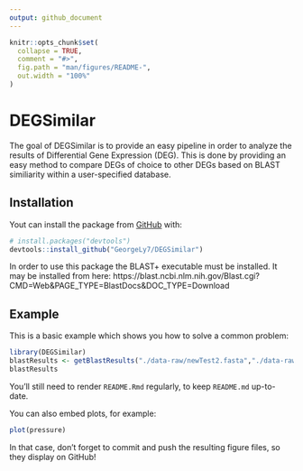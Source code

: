 ```yaml
---
output: github_document
---
```


<!-- README.md is generated from README.Rmd. Please edit that file -->

```r
knitr::opts_chunk$set(
  collapse = TRUE,
  comment = "#>",
  fig.path = "man/figures/README-",
  out.width = "100%"
)
```

# DEGSimilar

<!-- badges: start -->
<!-- badges: end -->

The goal of DEGSimilar is to provide an easy pipeline in order to analyze the results of Differential Gene Expression (DEG).
This is done by providing an easy method to compare DEGs of choice to other DEGs based on BLAST similiarity within a user-specified
database.

## Installation

Yout can install the package from [GitHub](https://github.com/) with:

``` r
# install.packages("devtools")
devtools::install_github("GeorgeLy7/DEGSimilar")
```

In order to use this package the BLAST+ executable must be installed. It may be installed from here:
https://blast.ncbi.nlm.nih.gov/Blast.cgi?CMD=Web&PAGE_TYPE=BlastDocs&DOC_TYPE=Download

## Example

This is a basic example which shows you how to solve a common problem:

```r
library(DEGSimilar)
blastResults <- getBlastResults("./data-raw/newTest2.fasta","./data-raw/StHeBC3.fasta")
blastResults
```

You'll still need to render `README.Rmd` regularly, to keep `README.md` up-to-date.

You can also embed plots, for example:

```r
plot(pressure)
```

In that case, don't forget to commit and push the resulting figure files, so they display on GitHub!
